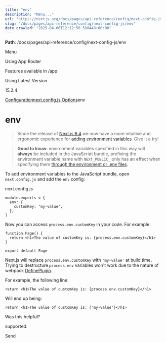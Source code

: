 ---
title: "env"
description: "Menu..."
url: "https://nextjs.org/docs/pages/api-reference/config/next-config-js/env"
slug: "/docs/pages/api-reference/config/next-config-js/env"
date_crawled: "2025-04-06T12:12:50.588448+00:00"
---

**Path**: /docs/pages/api-reference/config/next-config-js/env

Menu

Using App Router

Features available in /app

Using Latest Version

15.2.4

[Configuration](/docs/pages/api-reference/config)[next.config.js Options](/docs/pages/api-reference/config/next-config-js)env

# env

> Since the release of [Next.js 9.4](https://nextjs.org/blog/next-9-4) we now have a more intuitive and ergonomic experience for [adding environment variables](/docs/pages/building-your-application/configuring/environment-variables). Give it a try!

> **Good to know**: environment variables specified in this way will **always** be included in the JavaScript bundle, prefixing the environment variable name with `NEXT_PUBLIC_` only has an effect when specifying them [through the environment or .env files](/docs/pages/building-your-application/configuring/environment-variables).

To add environment variables to the JavaScript bundle, open `next.config.js` and add the `env` config:

next.config.js

```
module.exports = {
  env: {
    customKey: 'my-value',
  },
}
```

Now you can access `process.env.customKey` in your code. For example:

```
function Page() {
  return <h1>The value of customKey is: {process.env.customKey}</h1>
}
 
export default Page
```

Next.js will replace `process.env.customKey` with `'my-value'` at build time. Trying to destructure `process.env` variables won't work due to the nature of webpack [DefinePlugin](https://webpack.js.org/plugins/define-plugin/).

For example, the following line:

```
return <h1>The value of customKey is: {process.env.customKey}</h1>
```

Will end up being:

```
return <h1>The value of customKey is: {'my-value'}</h1>
```

Was this helpful?

supported.

Send